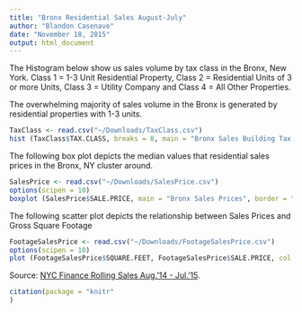 ```yaml
---
title: "Bronx Residential Sales August-July"
author: "Blandon Casenave"
date: "November 18, 2015"
output: html_document
---
```

The Histogram below show us sales volume by tax class in the Bronx, New York. Class 1 = 1-3 Unit Residential Property, Class 2 = Residential Units of 3 or more Units, Class 3 = Utility Company and Class 4 = All Other Properties.

The overwhelming majority of sales volume in the Bronx is generated by residential properties with 1-3 units. 

```r
TaxClass <- read.csv("~/Downloads/TaxClass.csv")
hist (TaxClass$TAX.CLASS, breaks = 8, main = "Bronx Sales Building Tax Class", xlab = "Class No.", border = "blue", col = "grey")
```

The following box plot depicts the median values that residential sales prices in the Bronx, NY cluster around.

```r
SalesPrice <- read.csv("~/Downloads/SalesPrice.csv")
options(scipen = 10)
boxplot (SalesPrice$SALE.PRICE, main = "Bronx Sales Prices", border = "blue", ylim = c(0,40000000))
```

The following scatter plot depicts the relationship between Sales Prices and Gross Square Footage

```r
FootageSalesPrice <- read.csv("~/Downloads/FootageSalesPrice.csv")
options(scipen = 10)
plot (FootageSalesPrice$SQUARE.FEET, FootageSalesPrice$SALE.PRICE, col = "red", xlab = "Gross Sq. Feet", ylab = "Sales Price", ylim = c(0,40000000))
```

Source: <a href=http://www1.nyc.gov/site/finance/taxes/property-rolling-sales-data.page?>NYC Finance Rolling Sales Aug.'14 - Jul.'15</a>.  

```r
citation(package = "knitr"
)
```
